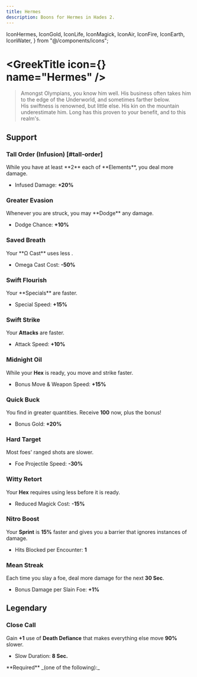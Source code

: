 ```yaml
---
title: Hermes
description: Boons for Hermes in Hades 2.
---
```


  IconHermes,
  IconGold,
  IconLife,
  IconMagick,
  IconAir,
  IconFire,
  IconEarth,
  IconWater,
} from "@/components/icons";


# <GreekTitle icon={<IconHermes  />} name="Hermes" />

> Amongst Olympians, you know him well. His business often takes him to the edge of the Underworld, and sometimes farther below.\
> His swiftness is renowned, but little else. His kin on the mountain underestimate him. Long has this proven to your benefit, and to this realm's.

## Support

### <TextHighlight type="infusion">Tall Order (Infusion)</TextHighlight> [#tall-order]

<Boon boon={DbBoons.Hermes.tallOrder}>
While you have at least **2** each of <IconEarth /> <IconWater /> <IconAir /> <IconFire /> **Elements**, you deal more damage.

- Infused Damage: **+20%**

</Boon>

### Greater Evasion

<Boon boon={DbBoons.Hermes.greaterEvasion}>
Whenever you are struck, you may **Dodge** any damage.

- Dodge Chance: **+10%**

</Boon>

### Saved Breath

<Boon boon={DbBoons.Hermes.savedBreath}>
Your **Ω Cast** uses less <IconMagick />.

- Omega Cast Cost: **-50%**

</Boon>

### Swift Flourish

<Boon boon={DbBoons.Hermes.swiftFlourish}>
Your **Specials** are faster.

- Special Speed: **+15%**

</Boon>

### Swift Strike

<Boon boon={DbBoons.Hermes.swiftStrike}>

Your **Attacks** are faster.

- Attack Speed: **+10%**

</Boon>

### Midnight Oil

<Boon boon={DbBoons.Hermes.midnightOil}>

While your **Hex** is ready, you move and strike faster.

- Bonus Move & Weapon Speed: **+15%**

</Boon>

### Quick Buck

<Boon boon={DbBoons.Hermes.quickBuck}>

You find <IconGold /> in greater quantities. Receive **100** <IconGold /> now, plus the bonus!

- Bonus Gold: **+20%**

</Boon>

### Hard Target

<Boon boon={DbBoons.Hermes.hardTarget}>

Most foes' ranged shots are slower.

- Foe Projectile Speed: **-30%**

</Boon>

### Witty Retort

<Boon boon={DbBoons.Hermes.wittyRetort}>

Your **Hex** requires using less <IconMagick /> before it is ready.

- Reduced Magick Cost: **-15%**

</Boon>

### Nitro Boost

<Boon boon={DbBoons.Hermes.nitroBoost}>

Your **Sprint** is **15%** faster and gives you a barrier that ignores instances of damage.

- Hits Blocked per Encounter: **1**

</Boon>

### Mean Streak

<Boon boon={DbBoons.Hermes.meanStreak}>

Each time you slay a foe, deal more damage for the next **30 Sec**.

- Bonus Damage per Slain Foe: **+1%**

</Boon>

## <TextHighlight type="legendary">Legendary</TextHighlight>

### <TextHighlight type="legendary">Close Call</TextHighlight>

<Boon boon={DbBoons.Hermes.closeCall}>

Gain **+1** use of **Death Defiance** that makes everything else move **90%** slower.

- Slow Duration: **8 Sec.**

</Boon>

<Callout>
  **Required** _(one of the following):_
  <BoonGrid
    boons={[
      DbBoons.Hermes.swiftStrike,
      DbBoons.Hermes.swiftFlourish,
      DbBoons.Hermes.hardTarget,
      DbBoons.Hermes.savedBreath,
      DbBoons.Hermes.wittyRetort,
      DbBoons.Hermes.greaterEvasion,
      DbBoons.Hermes.midnightOil,
      DbBoons.Hermes.meanStreak,
      DbBoons.Hermes.nitroBoost,
    ]}
  />
</Callout>
